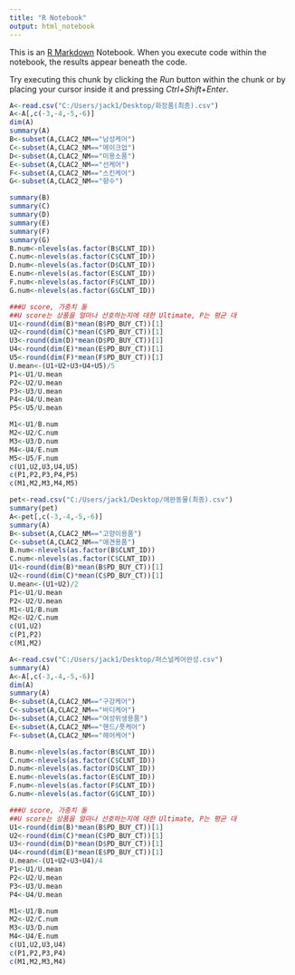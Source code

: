```yaml
---
title: "R Notebook"
output: html_notebook
---
```


This is an [R Markdown](http://rmarkdown.rstudio.com) Notebook. When you execute code within the notebook, the results appear beneath the code. 

Try executing this chunk by clicking the *Run* button within the chunk or by placing your cursor inside it and pressing *Ctrl+Shift+Enter*. 

```r
A<-read.csv("C:/Users/jack1/Desktop/화장품(최종).csv")
A<-A[,c(-3,-4,-5,-6)]
dim(A)
summary(A)
B<-subset(A,CLAC2_NM=="남성케어")
C<-subset(A,CLAC2_NM=="메이크업")
D<-subset(A,CLAC2_NM=="미용소품")
E<-subset(A,CLAC2_NM=="선케어")
F<-subset(A,CLAC2_NM=="스킨케어")
G<-subset(A,CLAC2_NM=="향수")

summary(B)
summary(C)
summary(D)
summary(E)
summary(F)
summary(G)
B.num<-nlevels(as.factor(B$CLNT_ID))
C.num<-nlevels(as.factor(C$CLNT_ID))
D.num<-nlevels(as.factor(D$CLNT_ID))
E.num<-nlevels(as.factor(E$CLNT_ID))
F.num<-nlevels(as.factor(F$CLNT_ID))
G.num<-nlevels(as.factor(G$CLNT_ID))

###U score, 가중치 둘
##U score는 상품을 얼마나 선호하는지에 대한 Ultimate, P는 평균 대
U1<-round(dim(B)*mean(B$PD_BUY_CT))[1]
U2<-round(dim(C)*mean(C$PD_BUY_CT))[1]
U3<-round(dim(D)*mean(D$PD_BUY_CT))[1]
U4<-round(dim(E)*mean(E$PD_BUY_CT))[1]
U5<-round(dim(F)*mean(F$PD_BUY_CT))[1]
U.mean<-(U1+U2+U3+U4+U5)/5
P1<-U1/U.mean
P2<-U2/U.mean
P3<-U3/U.mean
P4<-U4/U.mean
P5<-U5/U.mean

M1<-U1/B.num
M2<-U2/C.num
M3<-U3/D.num
M4<-U4/E.num
M5<-U5/F.num
c(U1,U2,U3,U4,U5)
c(P1,P2,P3,P4,P5)
c(M1,M2,M3,M4,M5)
```

```r
pet<-read.csv("C:/Users/jack1/Desktop/애완동물(최종).csv")
summary(pet)
A<-pet[,c(-3,-4,-5,-6)]
summary(A)
B<-subset(A,CLAC2_NM=="고양이용품")
C<-subset(A,CLAC2_NM=="애견용품")
B.num<-nlevels(as.factor(B$CLNT_ID))
C.num<-nlevels(as.factor(C$CLNT_ID))
U1<-round(dim(B)*mean(B$PD_BUY_CT))[1]
U2<-round(dim(C)*mean(C$PD_BUY_CT))[1]
U.mean<-(U1+U2)/2
P1<-U1/U.mean
P2<-U2/U.mean
M1<-U1/B.num
M2<-U2/C.num
c(U1,U2)
c(P1,P2)
c(M1,M2)

```


```r
A<-read.csv("C:/Users/jack1/Desktop/퍼스널케어완성.csv")
summary(A)
A<-A[,c(-3,-4,-5,-6)]
dim(A)
summary(A)
B<-subset(A,CLAC2_NM=="구강케어")
C<-subset(A,CLAC2_NM=="바디케어")
D<-subset(A,CLAC2_NM=="여성위생용품")
E<-subset(A,CLAC2_NM=="핸드/풋케어")
F<-subset(A,CLAC2_NM=="헤어케어")

B.num<-nlevels(as.factor(B$CLNT_ID))
C.num<-nlevels(as.factor(C$CLNT_ID))
D.num<-nlevels(as.factor(D$CLNT_ID))
E.num<-nlevels(as.factor(E$CLNT_ID))
F.num<-nlevels(as.factor(F$CLNT_ID))
G.num<-nlevels(as.factor(G$CLNT_ID))

###U score, 가중치 둘
##U score는 상품을 얼마나 선호하는지에 대한 Ultimate, P는 평균 대
U1<-round(dim(B)*mean(B$PD_BUY_CT))[1]
U2<-round(dim(C)*mean(C$PD_BUY_CT))[1]
U3<-round(dim(D)*mean(D$PD_BUY_CT))[1]
U4<-round(dim(E)*mean(E$PD_BUY_CT))[1]
U.mean<-(U1+U2+U3+U4)/4
P1<-U1/U.mean
P2<-U2/U.mean
P3<-U3/U.mean
P4<-U4/U.mean

M1<-U1/B.num
M2<-U2/C.num
M3<-U3/D.num
M4<-U4/E.num
c(U1,U2,U3,U4)
c(P1,P2,P3,P4)
c(M1,M2,M3,M4)

```


